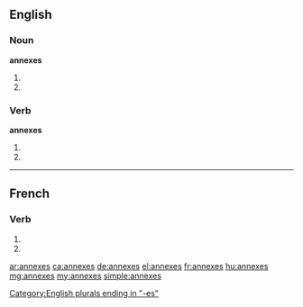 {{also|annexés}}
==English==

===Noun===
'''annexes'''

# {{plural of|annex}}
# {{plural of|annexe}}

===Verb===
'''annexes'''

# {{third-person singular of|annex}}
# {{third-person singular of|annexe}}

[[Category:English plurals ending in "-es"]]

----

==French==

===Verb===
{{fr-verb-form}}

# {{conjugation of|annexer||2|s|pres|ind|lang=fr}}
# {{conjugation of|annexer||2|s|pres|sub|lang=fr}}

[[ar:annexes]]
[[ca:annexes]]
[[de:annexes]]
[[el:annexes]]
[[fr:annexes]]
[[hu:annexes]]
[[mg:annexes]]
[[my:annexes]]
[[simple:annexes]]